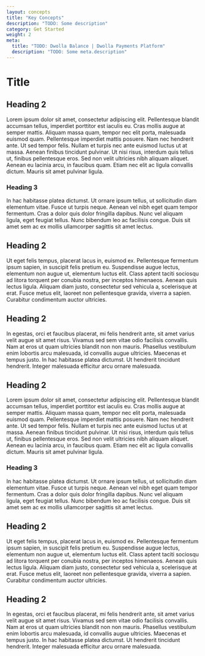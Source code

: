 ```yaml
---
layout: concepts
title: "Key Concepts"
description: "TODO: Some description"
category: Get Started
weight: 2
meta:
  title: "TODO: Dwolla Balance | Dwolla Payments Platform"
  description: "TODO: Some meta.description"
---
```


# Title

## Heading 2

Lorem ipsum dolor sit amet, consectetur adipiscing elit. Pellentesque blandit accumsan tellus, imperdiet porttitor est iaculis eu. Cras mollis augue at semper mattis. Aliquam massa quam, tempor nec elit porta, malesuada euismod quam. Pellentesque imperdiet mattis posuere. Nam nec hendrerit ante. Ut sed tempor felis. Nullam et turpis nec ante euismod luctus ut at massa. Aenean finibus tincidunt pulvinar. Ut nisi risus, interdum quis tellus ut, finibus pellentesque eros. Sed non velit ultricies nibh aliquam aliquet. Aenean eu lacinia arcu, in faucibus quam. Etiam nec elit ac ligula convallis dictum. Mauris sit amet pulvinar ligula.

### Heading 3

In hac habitasse platea dictumst. Ut ornare ipsum tellus, ut sollicitudin diam elementum vitae. Fusce ut turpis neque. Aenean vel nibh eget quam tempor fermentum. Cras a dolor quis dolor fringilla dapibus. Nunc vel aliquam ligula, eget feugiat tellus. Nunc bibendum leo ac facilisis congue. Duis sit amet sem ac ex mollis ullamcorper sagittis sit amet lectus.

## Heading 2

Ut eget felis tempus, placerat lacus in, euismod ex. Pellentesque fermentum ipsum sapien, in suscipit felis pretium eu. Suspendisse augue lectus, elementum non augue ut, elementum luctus elit. Class aptent taciti sociosqu ad litora torquent per conubia nostra, per inceptos himenaeos. Aenean quis lectus ligula. Aliquam diam justo, consectetur sed vehicula a, scelerisque at erat. Fusce metus elit, laoreet non pellentesque gravida, viverra a sapien. Curabitur condimentum auctor ultricies.

## Heading 2

In egestas, orci et faucibus placerat, mi felis hendrerit ante, sit amet varius velit augue sit amet risus. Vivamus sed sem vitae odio facilisis convallis. Nam at eros ut quam ultricies blandit non non mauris. Phasellus vestibulum enim lobortis arcu malesuada, id convallis augue ultricies. Maecenas et tempus justo. In hac habitasse platea dictumst. Ut hendrerit tincidunt hendrerit. Integer malesuada efficitur arcu ornare malesuada.

## Heading 2

Lorem ipsum dolor sit amet, consectetur adipiscing elit. Pellentesque blandit accumsan tellus, imperdiet porttitor est iaculis eu. Cras mollis augue at semper mattis. Aliquam massa quam, tempor nec elit porta, malesuada euismod quam. Pellentesque imperdiet mattis posuere. Nam nec hendrerit ante. Ut sed tempor felis. Nullam et turpis nec ante euismod luctus ut at massa. Aenean finibus tincidunt pulvinar. Ut nisi risus, interdum quis tellus ut, finibus pellentesque eros. Sed non velit ultricies nibh aliquam aliquet. Aenean eu lacinia arcu, in faucibus quam. Etiam nec elit ac ligula convallis dictum. Mauris sit amet pulvinar ligula.

### Heading 3

In hac habitasse platea dictumst. Ut ornare ipsum tellus, ut sollicitudin diam elementum vitae. Fusce ut turpis neque. Aenean vel nibh eget quam tempor fermentum. Cras a dolor quis dolor fringilla dapibus. Nunc vel aliquam ligula, eget feugiat tellus. Nunc bibendum leo ac facilisis congue. Duis sit amet sem ac ex mollis ullamcorper sagittis sit amet lectus.

## Heading 2

Ut eget felis tempus, placerat lacus in, euismod ex. Pellentesque fermentum ipsum sapien, in suscipit felis pretium eu. Suspendisse augue lectus, elementum non augue ut, elementum luctus elit. Class aptent taciti sociosqu ad litora torquent per conubia nostra, per inceptos himenaeos. Aenean quis lectus ligula. Aliquam diam justo, consectetur sed vehicula a, scelerisque at erat. Fusce metus elit, laoreet non pellentesque gravida, viverra a sapien. Curabitur condimentum auctor ultricies.

## Heading 2

In egestas, orci et faucibus placerat, mi felis hendrerit ante, sit amet varius velit augue sit amet risus. Vivamus sed sem vitae odio facilisis convallis. Nam at eros ut quam ultricies blandit non non mauris. Phasellus vestibulum enim lobortis arcu malesuada, id convallis augue ultricies. Maecenas et tempus justo. In hac habitasse platea dictumst. Ut hendrerit tincidunt hendrerit. Integer malesuada efficitur arcu ornare malesuada.
